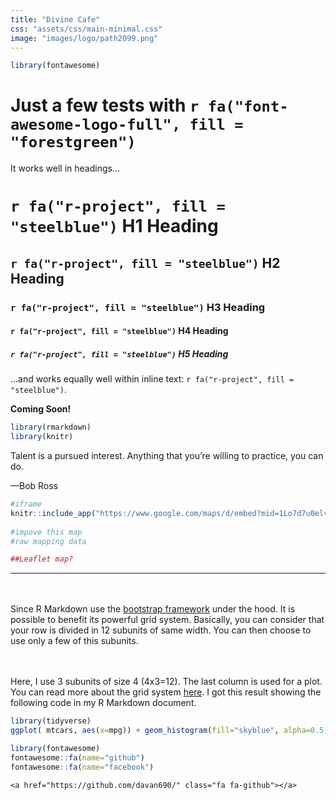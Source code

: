 ```yaml
---
title: "Divine Cafe"
css: "assets/css/main-minimal.css"
image: "images/logo/path2099.png"
---
```

 
```r
library(fontawesome)
```

# Just a few tests with `r fa("font-awesome-logo-full", fill = "forestgreen")`

It works well in headings...

# `r fa("r-project", fill = "steelblue")` H1 Heading

## `r fa("r-project", fill = "steelblue")` H2 Heading

### `r fa("r-project", fill = "steelblue")` H3 Heading

#### `r fa("r-project", fill = "steelblue")` H4 Heading

##### `r fa("r-project", fill = "steelblue")` H5 Heading

...and works equally well within inline text: `r fa("r-project", fill = "steelblue")`.

**Coming Soon!**

<!-- Dear Local Customers, -->

<!-- We are relocating to Parc Village, Macquarie in 2022! -->
<!-- Checkout website for news or come by after the new year to our new cafe and bar.... -->

<!-- Merry Christmas, -->
<!-- from Cherie and team -->

```r
library(rmarkdown)
library(knitr)

```

::: {.b--gray .ba .bw2 .ma2 .pa4 .shadow-1}
Talent is a pursued interest.
Anything that you're willing to practice, you can do.

—Bob Ross
:::



```r
#iframe
knitr::include_app("https://www.google.com/maps/d/embed?mid=1Lo7d7u0elvj-2Bi0gmcd7ecPZYQfvfow&ehbc=2E312F", height="480")
  
#impove this map
#raw mapping data

##Leaflet map?
```

***

<div class = "row">
  
<div class = "col-md-4">
<br><br>Since R Markdown use the [bootstrap framework](https://getbootstrap.com/docs/4.0/layout/grid/) under the hood. It is possible to benefit its powerful grid system. Basically, you can consider that your row is divided in 12 subunits of same width. You can then choose to use only a few of this subunits.
</div>
  
<div class = "col-md-4">
<br><br>Here, I use 3 subunits of size 4 (4x3=12). The last column is used for a plot. You can read more about the grid system [here](bootstrap grid system). I got this result showing the following code in my R Markdown document.
</div>
  
<div class = "col-md-4">

```r
library(tidyverse)
ggplot( mtcars, aes(x=mpg)) + geom_histogram(fill="skyblue", alpha=0.5) + theme_minimal()
```

</div>

<!--Email updates-->
<!-- Old not working -->
<!-- <iframe src="https://www.google.com/maps/d/u/1/embed?mid=1-oJD653LPlhBvc9K1fwJvAMnq3HQ_YDp" width="640" height="480"></iframe> -->

</div>

```r
library(fontawesome)
fontawesome::fa(name="github")
fontawesome::fa(name="facebook")
```

<div>
<!-- <p style="text-align: center;"> -->
    <a href="https://github.com/davan690/" class="fa fa-github"></a>
<!-- </p> -->
</div>

